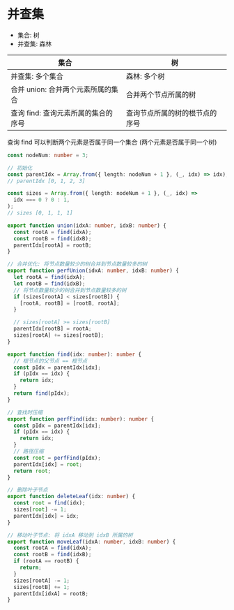 # 并查集

- 集合: 树
- 并查集: 森林

| 集合                                | 树                             |
| ----------------------------------- | ------------------------------ |
| 并查集: 多个集合                    | 森林: 多个树                   |
| 合并 union: 合并两个元素所属的集合  | 合并两个节点所属的树           |
| 查询 find: 查询元素所属的集合的序号 | 查询节点所属的树的根节点的序号 |

查询 find 可以判断两个元素是否属于同一个集合 (两个元素是否属于同一个树)

```ts
const nodeNum: number = 3;

// 初始化
const parentIdx = Array.from({ length: nodeNum + 1 }, (_, idx) => idx);
// parentIdx [0, 1, 2, 3]

const sizes = Array.from({ length: nodeNum + 1 }, (_, idx) =>
  idx === 0 ? 0 : 1,
);
// sizes [0, 1, 1, 1]

export function union(idxA: number, idxB: number) {
  const rootA = find(idxA);
  const rootB = find(idxB);
  parentIdx[rootA] = rootB;
}

// 合并优化: 将节点数量较少的树合并到节点数量较多的树
export function perfUnion(idxA: number, idxB: number) {
  let rootA = find(idxA);
  let rootB = find(idxB);
  // 将节点数量较少的树合并到节点数量较多的树
  if (sizes[rootA] < sizes[rootB]) {
    [rootA, rootB] = [rootB, rootA];
  }

  // sizes[rootA] >= sizes[rootB]
  parentIdx[rootB] = rootA;
  sizes[rootA] += sizes[rootB];
}

export function find(idx: number): number {
  // 根节点的父节点 == 根节点
  const pIdx = parentIdx[idx];
  if (pIdx == idx) {
    return idx;
  }
  return find(pIdx);
}

// 查找时压缩
export function perfFind(idx: number): number {
  const pIdx = parentIdx[idx];
  if (pIdx == idx) {
    return idx;
  }
  // 路径压缩
  const root = perfFind(pIdx);
  parentIdx[idx] = root;
  return root;
}

// 删除叶子节点
export function deleteLeaf(idx: number) {
  const root = find(idx);
  sizes[root] -= 1;
  parentIdx[idx] = idx;
}

// 移动叶子节点: 将 idxA 移动到 idxB 所属的树
export function moveLeaf(idxA: number, idxB: number) {
  const rootA = find(idxA);
  const rootB = find(idxB);
  if (rootA == rootB) {
    return;
  }
  sizes[rootA] -= 1;
  sizes[rootB] += 1;
  parentIdx[idxA] = rootB;
}
```
